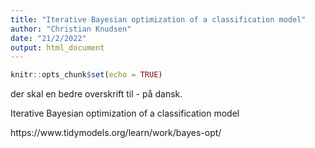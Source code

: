 ```yaml
---
title: "Iterative Bayesian optimization of a classification model"
author: "Christian Knudsen"
date: "21/2/2022"
output: html_document
---
```


```r
knitr::opts_chunk$set(echo = TRUE)


```


der skal en bedre overskrift til - på dansk.


Iterative Bayesian optimization of a classification model

https://www.tidymodels.org/learn/work/bayes-opt/